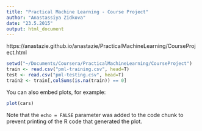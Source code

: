 ```yaml
---
title: "Practical Machine Learning - Course Project"
author: "Anastassiya Zidkova"
date: "23.5.2015"
output: html_document
---
```


https://anastazie.github.io/anastazie/PracticalMachineLearning/CourseProject.html

```r
setwd("~/Documents/Coursera/PracticalMachineLearning/CourseProject")
train <- read.csv("pml-training.csv", head=T)
test <- read.csv("pml-testing.csv", head=T)
train2 <- train[,colSums(is.na(train)) == 0] 
```

You can also embed plots, for example:

```r
plot(cars)
```

Note that the `echo = FALSE` parameter was added to the code chunk to prevent printing of the R code that generated the plot.
